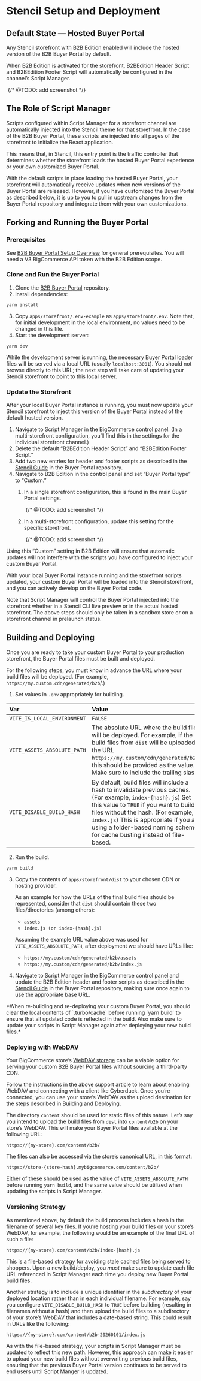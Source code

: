 # Stencil Setup and Deployment

## Default State &mdash; Hosted Buyer Portal

Any Stencil storefront with B2B Edition enabled will include the hosted version of the B2B Buyer Portal by default.

When B2B Edition is activated for the storefront, B2BEdition Header Script and B2BEdition Footer Script will automatically be configured in the channel’s Script Manager.

![]() {/* @TODO: add screenshot */}

## The Role of Script Manager

Scripts configured within Script Manager for a storefront channel are automatically injected into the Stencil theme for that storefront. In the case of the B2B Buyer Portal, these scripts are injected into all pages of the storefront to initialize the React application.

This means that, in Stencil, this entry point is the traffic controller that determines whether the storefront loads the hosted Buyer Portal experience or your own customized Buyer Portal.

With the default scripts in place loading the hosted Buyer Portal, your storefront will automatically receive updates when new versions of the Buyer Portal are released.  However, if you have customized the Buyer Portal as described below, it is up to you to pull in upstream changes from the Buyer Portal repository and integrate them with your own customizations.

## Forking and Running the Buyer Portal

### Prerequisites

See [B2B Buyer Portal Setup Overview](/b2b-edition/docs/buyer-portal#prerequisites) for general prerequisites. You will need a V3 BigCommerce API token with the B2B Edition scope.

### Clone and Run the Buyer Portal

1. Clone the [B2B Buyer Portal](https://github.com/bigcommerce/b2b-buyer-portal) repository.  
2. Install dependencies:

`yarn install`

3. Copy `apps/storefront/.env-example` as `apps/storefront/.env`.  Note that, for initial development in the local environment, no values need to be changed in this file.  
4. Start the development server:

`yarn dev`

While the development server is running, the necessary Buyer Portal loader files will be served via a local URL (usually `localhost:3001`). You should not browse directly to this URL; the next step will take care of updating your Stencil storefront to point to this local server.

### Update the Storefront

After your local Buyer Portal instance is running, you must now update your Stencil storefront to inject this version of the Buyer Portal instead of the default hosted version.

1. Navigate to Script Manager in the BigCommerce control panel. (In a multi-storefront configuration, you’ll find this in the settings for the individual storefront channel.)  
2. Delete the default “B2BEdition Header Script” and “B2BEdition Footer Script.”  
3. Add two new entries for header and footer scripts as described in the [Stencil Guide](https://github.com/bigcommerce/b2b-buyer-portal/blob/main/docs/stencil.md) in the Buyer Portal repository.  
4. Navigate to B2B Edition in the control panel and set “Buyer Portal type” to “Custom.”  
   1. In a single storefront configuration, this is found in the main Buyer Portal settings.

      ![]() {/* @TODO: add screenshot */}

   2. In a multi-storefront configuration, update this setting for the specific storefront.

      ![]() {/* @TODO: add screenshot */}

Using this “Custom” setting in B2B Edition will ensure that automatic updates will not interfere with the scripts you have configured to inject your custom Buyer Portal.

With your local Buyer Portal instance running and the storefront scripts updated, your custom Buyer Portal will be loaded into the Stencil storefront, and you can actively develop on the Buyer Portal code.

<Callout type="info">
Note that Script Manager will control the Buyer Portal injected into the storefront whether in a Stencil CLI live preview or in the actual hosted storefront.  The above steps should only be taken in a sandbox store or on a storefront channel in prelaunch status.
</Callout>

## Building and Deploying

Once you are ready to take your custom Buyer Portal to your production storefront, the Buyer Portal files must be built and deployed.

For the following steps, you must know in advance the URL where your build files will be deployed. (For example, `https://my.custom.cdn/generated/b2b`/.)

1. Set values in `.env` appropriately for building.

| Var | Value |
| :---- | :---- |
| `VITE_IS_LOCAL_ENVIRONMENT` | `FALSE` |
| `VITE_ASSETS_ABSOLUTE_PATH` | The absolute URL where the build files will be deployed. For example, if the build files from `dist` will be uploaded to the URL `https://my.custom/cdn/generated/b2b`/, this should be provided as the value. Make sure to include the trailing slash. |
| `VITE_DISABLE_BUILD_HASH` | By default, build files will include a hash to invalidate previous caches. (For example, `index-{hash}.js`) Set this value to `TRUE` if you want to build files without the hash. (For example, `index.js`) This is appropriate if you are using a folder-based naming scheme for cache busting instead of file-based. |

2. Run the build.

`yarn build`

3. Copy the contents of `apps/storefront/dist` to your chosen CDN or hosting provider.

   As an example for how the URLs of the final build files should be represented, consider that `dist` should contain these two files/directories (among others):  
   * `assets`  
   * `index.js (or index-{hash}.js)`

   Assuming the example URL value above was used for `VITE_ASSETS_ABSOLUTE_PATH`, after deployment we should have URLs like:  
   * `https://my.custom/cdn/generated/b2b/assets`  
   * `https://my.custom/cdn/generated/b2b/index.js`

4. Navigate to Script Manager in the BigCommerce control panel and update the B2B Edition header and footer scripts as described in the [Stencil Guide](https://github.com/bigcommerce/b2b-buyer-portal/blob/main/docs/stencil.md#deploying-the-project) in the Buyer Portal repository, making sure once again to use the appropriate base URL.

<Callout type="info">
*When re-building and re-deploying your custom Buyer Portal, you should clear the local contents of `.turbo/cache` before running `yarn build` to ensure that all updated code is reflected in the build.  Also make sure to update your scripts in Script Manager again after deploying your new build files.*
</Callout>

### Deploying with WebDAV

Your BigCommerce store’s [WebDAV storage](https://support.bigcommerce.com/s/article/File-Access-WebDAV) can be a viable option for serving your custom B2B Buyer Portal files without sourcing a third-party CDN.

Follow the instructions in the above support article to learn about enabling WebDAV and connecting with a client like Cyberduck.  Once you’re connected, you can use your store’s WebDAV as the upload destination for the steps described in Building and Deploying.

The directory `content` should be used for static files of this nature.  Let’s say you intend to upload the build files from `dist` into `content/b2b` on your store’s WebDAV.  This will make your Buyer Portal files available at the following URL:

`https://{my-store}.com/content/b2b/`

The files can also be accessed via the store’s canonical URL, in this format:

`https://store-{store-hash}.mybigcommerce.com/content/b2b/`

Either of these should be used as the value of `VITE_ASSETS_ABSOLUTE_PATH` before running `yarn build`, and the same value should be utilized when updating the scripts in Script Manager.

### Versioning Strategy

As mentioned above, by default the build process includes a hash in the filename of several key files.  If you’re hosting your build files on your store’s WebDAV, for example, the following would be an example of the final URL of such a file:

`https://{my-store}.com/content/b2b/index-{hash}.js`

This is a file-based strategy for avoiding stale cached files being served to shoppers.  Upon a new build/deploy, you *must* make sure to update each file URL referenced in Script Manager each time you deploy new Buyer Portal build files.

Another strategy is to include a unique identifier in the *subdirectory* of your deployed location rather than in each individual filename.  For example, say you configure `VITE_DISABLE_BUILD_HASH` to `TRUE` before building (resulting in filenames without a hash) and then upload the build files to a subdirectory of your store’s WebDAV that includes a date-based string.  This could result in URLs like the following:

`https://{my-store}.com/content/b2b-20260101/index.js`

As with the file-based strategy, your scripts in Script Manager must be updated to reflect this new path.  However, this approach can make it easier to upload your new build files without overwriting previous build files, ensuring that the previous Buyer Portal version continues to be served to end users until Script Manger is updated.
